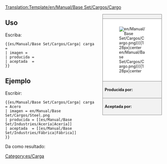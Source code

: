 <noinclude>[[Translation:Template/en/Manual/Base Set/Cargos/Cargo]]</noinclude><noinclude></noinclude><!--
--><div style="float:right; width:15em; font-size:90%; border:1px solid gray; background-color:#f2f2f2; margin-left:1em; margin-bottom:1em">
<div style="text-align:center; border-bottom:1px solid gray"><strong>{{{carga|Carga}}}</strong></div>
<div style="padding:1em; background-color:white">[[File:{{{imagen|en/Manual/Base Set/Cargos/Cargo.png}}}|128px|center]]</div>
<div style="border-top:1px solid gray; padding:0.5em"><strong>Producida por:</strong> {{{producida}}}</div>
<div style="border-top:1px solid gray; padding:0.5em"><strong>Aceptada por:</strong> {{{aceptada}}}</div>
</div><noinclude>

{{en/-}}
==Uso==
Escriba:
<pre>{{es/Manual/Base Set/Cargos/Carga| carga  = 
| imagen = 
| producida =
| aceptada  =
}}</pre>

==Ejemplo==
Escribir:
<pre>{{es/Manual/Base Set/Cargos/Carga| carga  = Acero
| imagen = en/Manual/Base Set/Cargos/Steel.png
| producida = [[es/Manual/Base Set/Industries/Acería|Acería]]
| aceptada  = [[es/Manual/Base Set/Industries/Fábrica|Fábrica]]
}}</pre>
Da como resultado:
{{es/Manual/Base Set/Cargos/Carga| carga  = Acero
| imagen = en/Manual/Base Set/Cargos/Steel.png
| producida = Acería
| aceptada  = Fábrica
}}
</noinclude><includeonly>[[Category:es/Carga]]</includeonly>